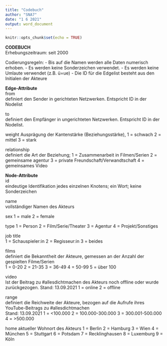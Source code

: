 ---
title: "Codebuch"
author: "SNA7"
date: "1 6 2021"
output: word_document
---

```{r setup, include=FALSE}
knitr::opts_chunk$set(echo = TRUE)
```

__CODEBUCH__										
Erhebungszeitraum: seit 2000
		
Codierungsregeln:
-   Bis auf die Namen werden alle Daten numerisch erhoben.
-   Es werden keine Sonderzeichen verwendet.
-   Es werden keine Umlaute verwendet (z.B. ü=ue)
-   Die ID für die Edgelist besteht aus den Initialen der Akteure

__Edge-Attribute__											
from	
definiert den Sender in gerichteten Netzwerken. 
Entspricht ID in der Nodelist										

to 	
definiert den Empfänger in ungerichteten Netzwerken. 
Entspricht ID in der Nodelist.										

weight
Ausprägung der Kantenstärke (Beziehungsstärke), 
1 = schwach
2 = mittel
3 = stark

relationship	
definiert die Art der Beziehung; 
1 = Zusammenarbeit in Filmen/Serien 
2 = gemeinsame agentur 
3 = private Freundschaft/Verwandtschaft 
4 = gemeinsames Video										
											
__Node-Attribute__											
id	
eindeutige Identifikation jedes einzelnen Knotens; 
ein Wort; 
keine Sonderzeichen										

name	
vollständiger Namen des Akteurs										

sex	
1 = male 
2 = female

type
1 = Person
2 = Film/Serie/Theater
3 = Agentur 
4 = Projekt/Sonstiges

job title	
1 = Schauspieler:in 
2 = Regisseur:in 
3 = beides

films	
definiert die Bekanntheit der Akteure, gemessen an der Anzahl der gespielten Filme/Serien						
1 = 0-20 
2 = 21-35 
3 = 36-49
4 = 50-99
5 = über 100


video	
Ist der Beitrag zu #allesdichtmachen des Akteurs noch offline oder wurde zurückgezogen.
Stand: 13.09.2021 
1 = online
2 = offline		

range	
definiert die Reichweite der Akteure, bezogen auf die Aufrufe ihres YouTube-Beitrags zu #allesdichtmachen	
Stand: 13.09.2021 
1 = <100.000 
2 = 100.000-300.000
3 = 300.001-500.000
4 = >500.000				

home
aktueller Wohnort des Akteurs
1 = Berlin
2 = Hamburg
3 = Wien
4 = München
5 = Stuttgart
6 = Potsdam
7 = Recklinghausen
8 = Luxemburg
9 = Köln
											